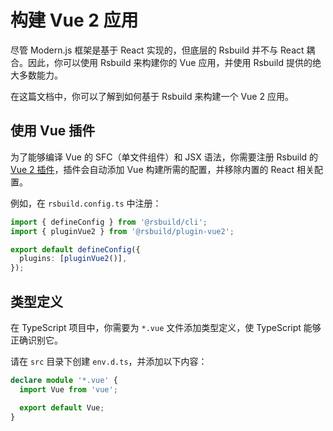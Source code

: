 # 构建 Vue 2 应用

尽管 Modern.js 框架是基于 React 实现的，但底层的 Rsbuild 并不与 React 耦合。因此，你可以使用 Rsbuild 来构建你的 Vue 应用，并使用 Rsbuild 提供的绝大多数能力。

在这篇文档中，你可以了解到如何基于 Rsbuild 来构建一个 Vue 2 应用。


<Vue2Project />


<CliToolVue />

## 使用 Vue 插件

为了能够编译 Vue 的 SFC（单文件组件）和 JSX 语法，你需要注册 Rsbuild 的 [Vue 2 插件](/plugins/list/plugin-vue2)，插件会自动添加 Vue 构建所需的配置，并移除内置的 React 相关配置。

例如，在 `rsbuild.config.ts` 中注册：

```ts title="rsbuild.config.ts"
import { defineConfig } from '@rsbuild/cli';
import { pluginVue2 } from '@rsbuild/plugin-vue2';

export default defineConfig({
  plugins: [pluginVue2()],
});
```

## 类型定义

在 TypeScript 项目中，你需要为 `*.vue` 文件添加类型定义，使 TypeScript 能够正确识别它。

请在 `src` 目录下创建 `env.d.ts`，并添加以下内容：

```ts title="src/env.d.ts"
declare module '*.vue' {
  import Vue from 'vue';

  export default Vue;
}
```


<DeployApp />
